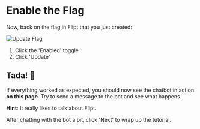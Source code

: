 # Enable the Flag

Now, back on the flag in Flipt that you just created:

![Update Flag](/images/basic/update-flag.png)

1. Click the 'Enabled' toggle
2. Click 'Update'

## Tada! 🎉

If everything worked as expected, you should now see the chatbot in action **on this page**. Try to send a message to the bot and see what happens.

**Hint**: It really likes to talk about Flipt.

After chatting with the bot a bit, click 'Next' to wrap up the tutorial.
